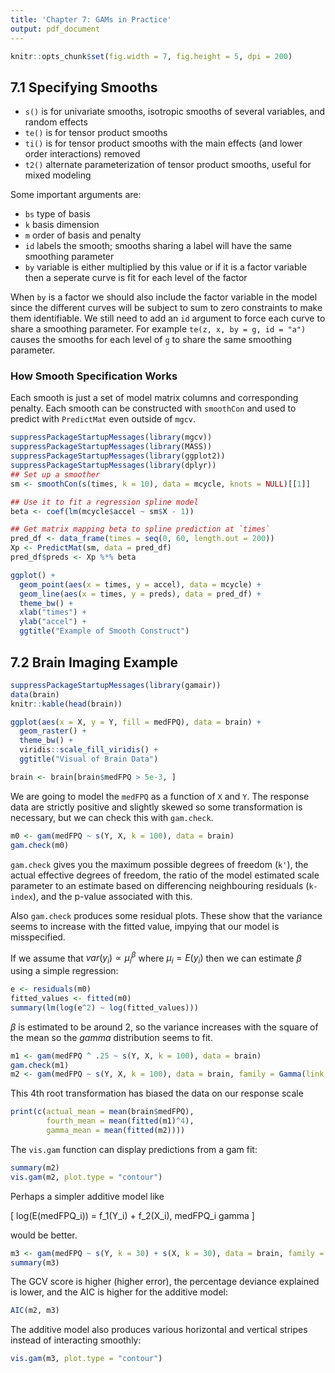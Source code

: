 ```yaml
---
title: 'Chapter 7: GAMs in Practice'
output: pdf_document
---
```


```r
knitr::opts_chunk$set(fig.width = 7, fig.height = 5, dpi = 200)
```

## 7.1 Specifying Smooths

- `s()` is for univariate smooths, isotropic smooths of several variables, and
random effects
- `te()` is for tensor product smooths
- `ti()` is for tensor product smooths with the main effects (and lower order
interactions) removed
- `t2()` alternate parameterization of tensor product smooths, useful for mixed
modeling

Some important arguments are:

- `bs` type of basis
- `k` basis dimension
- `m` order of basis and penalty
- `id` labels the smooth; smooths sharing a label will have the same smoothing
parameter
- `by` variable is either multiplied by this value or if it is a factor variable
then a seperate curve is fit for each level of the factor

When `by` is a factor we should also include the factor variable in the model 
since the different curves will be subject to sum to zero constraints to make
them identifiable. We still need to add an `id` argument to force each curve
to share a smoothing parameter. For example `te(z, x, by = g, id = "a")` causes
the smooths for each level of `g` to share the same smoothing parameter. 

### How Smooth Specification Works

Each smooth is just a set of model matrix columns and corresponding penalty.
Each smooth can be constructed with `smoothCon` and used to predict with
`PredictMat` even outside of `mgcv`.

```r
suppressPackageStartupMessages(library(mgcv))
suppressPackageStartupMessages(library(MASS))
suppressPackageStartupMessages(library(ggplot2))
suppressPackageStartupMessages(library(dplyr))
## Set up a smoother
sm <- smoothCon(s(times, k = 10), data = mcycle, knots = NULL)[[1]]

## Use it to fit a regression spline model
beta <- coef(lm(mcycle$accel ~ sm$X - 1))

## Get matrix mapping beta to spline prediction at `times`
pred_df <- data_frame(times = seq(0, 60, length.out = 200))
Xp <- PredictMat(sm, data = pred_df)
pred_df$preds <- Xp %*% beta

ggplot() + 
  geom_point(aes(x = times, y = accel), data = mcycle) +
  geom_line(aes(x = times, y = preds), data = pred_df) +
  theme_bw() +
  xlab("times") +
  ylab("accel") +
  ggtitle("Example of Smooth Construct")

```

## 7.2 Brain Imaging Example

```r
suppressPackageStartupMessages(library(gamair))
data(brain)
knitr::kable(head(brain))

ggplot(aes(x = X, y = Y, fill = medFPQ), data = brain) + 
  geom_raster() +
  theme_bw() +
  viridis::scale_fill_viridis() +
  ggtitle("Visual of Brain Data")

brain <- brain[brain$medFPQ > 5e-3, ]
```

We are going to model the `medFPQ` as a function of `X` and `Y`. The response
data are strictly positive and slightly skewed so some transformation is 
necessary, but we can check this with `gam.check`. 

```r
m0 <- gam(medFPQ ~ s(Y, X, k = 100), data = brain)
gam.check(m0)
```

`gam.check` gives you the maximum possible degrees of freedom (`k'`), the actual
effective degrees of freedom, the ratio of the model estimated scale parameter
to an estimate based on differencing neighbouring residuals (`k-index`), and the
p-value associated with this. 

Also `gam.check` produces some residual plots. These show that the variance
seems to increase with the fitted value, impying that our model is misspecified.

If we assume that $var(y_i) \propto \mu_i^\beta$ where $\mu_i = E(y_i)$ then we
can estimate $\beta$ using a simple regression:

```r
e <- residuals(m0)
fitted_values <- fitted(m0)
summary(lm(log(e^2) ~ log(fitted_values)))
```

$\beta$ is estimated to be around 2, so the variance increases with the square
of the mean so the *gamma* distribution seems to fit. 

```r
m1 <- gam(medFPQ ^ .25 ~ s(Y, X, k = 100), data = brain)
gam.check(m1)
m2 <- gam(medFPQ ~ s(Y, X, k = 100), data = brain, family = Gamma(link = log))
```

This 4th root transformation has biased the data on our response scale

```r
print(c(actual_mean = mean(brain$medFPQ), 
        fourth_mean = mean(fitted(m1)^4),
        gamma_mean = mean(fitted(m2))))
```

The `vis.gam` function can display predictions from a gam fit:

```r
summary(m2)
vis.gam(m2, plot.type = "contour")
```

Perhaps a simpler additive model like

\[
log(E(medFPQ_i)) = f_1(Y_i) + f_2(X_i), medFPQ_i \sim gamma
\]

would be better. 

```r
m3 <- gam(medFPQ ~ s(Y, k = 30) + s(X, k = 30), data = brain, family = Gamma(link = log))
summary(m3)
```

The GCV score is higher (higher error), the percentage deviance explained is
lower, and the AIC is higher for the additive model:

```r
AIC(m2, m3)
```

The additive model also produces various horizontal and vertical stripes instead
of interacting smoothly:

```r
vis.gam(m3, plot.type = "contour")
```



